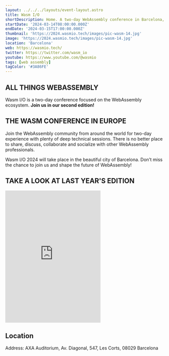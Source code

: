 ```yaml
---
layout: ../../../layouts/event-layout.astro
title: Wasm I/O
shortDescription: Home. A two-day WebAssembly conference in Barcelona, Spain. Join us for the latest developments in WebAssembly.
startDate: '2024-03-14T08:00:00.000Z'
endDate: '2024-03-15T17:00:00.000Z'
thumbnail: 'https://2024.wasmio.tech/images/pic-wasm-14.jpg'
image: 'https://2024.wasmio.tech/images/pic-wasm-14.jpg'
location: 'Barcelona'
web: https://wasmio.tech/
twitter: https://twitter.com/wasm_io
youtube: https://www.youtube.com/@wasmio
tags: [web assembly]
tagColor: '#3A86FE'
---
```



## ALL THINGS WEBASSEMBLY

Wasm I/O is a two-day conference focused on the WebAssembly ecosystem. **Join us in our second edition!**

## THE WASM CONFERENCE IN EUROPE

Join the WebAssembly community from around the world for two-day experience with plenty of deep technical sessions. There is no better place to share, discuss, collaborate and socialize with other WebAssembly professionals.

Wasm I/O 2024 will take place in the beautiful city of Barcelona. Don’t miss the chance to join us and shape the future of WebAssembly!

## TAKE A LOOK AT LAST YEAR'S EDITION

<iframe
  title="WASM I/O 2023 VIDEO SUMMARY"
  src="https://www.youtube.com/embed/BV4B6dotsM8?si=akxNzqPallk7asAg"
  frameborder="0"
  allow="accelerometer; autoplay; encrypted-media; gyroscope; picture-in-picture"
  allowfullscreen=""
  height="415"
  class="w-full mt-4 mb-4 border-none"
></iframe>

## Location

Address: AXA Auditorium, Av. Diagonal, 547, Les Corts, 08029 Barcelona

<GoogleMap
  src="https://www.google.com/maps/embed?pb=!1m18!1m12!1m3!1d11973.165618659417!2d2.1267692333512778!3d41.38947754101103!2m3!1f0!2f0!3f0!3m2!1i1024!2i768!4f13.1!3m3!1m2!1s0x12a4987ac0f65621%3A0x36a3465ffbcb3b7a!2sAuditorio%20Axa!5e0!3m2!1sen!2ses!4v1704782584308!5m2!1sen!2ses"
  ariaLabel="AXA Auditorium, Av. Diagonal, 547, Les Corts, 08029 Barcelona"
/>
